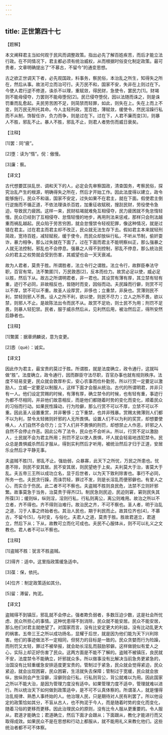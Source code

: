 ```yaml
---
---
---
```

title: 正世第四十七
---




【题解】

本文阐释君主当如何观于民风而调整政策。指出必先了解百姓疾苦，而后才能立法行政。在不同情况下，君主都必须有统治威权，从而根据时俗变化制定政策。最可贵者，文章明确提出了“不慕古，不留今”的通变思想。

古之欲正世调天下者，必先观国政，料事务，察民俗，本治乱之所生，知得失之所在，然后从事。故法可立而治可行。夫万民不和，国家不安，失非在上则过在下。今使人君行逆不修道，诛杀不以理，重赋敛，得民财，急使令，罢民力[1]。财竭则不能毋侵夺，力罢则不能毋堕倪[2]。民已侵夺堕倪，因以法随而诛之，则是诛罚重而乱愈起。夫民劳苦困不足，则简禁而轻罪，如此，则失在上。失在上而上不变，则万民无所托其命。今人主轻刑政，宽百姓，薄赋敛，缓使令，然民淫躁行私而不从制，饰智任诈，负力而争，则是过在下。过在下，人君不廉而变[3]，则暴人不胜，邪乱不止。暴人不胜，邪乱不止，则君人者势伤而威日衰矣。

【注释】

[1]罢：同“疲”。

[2]堕：读为“惰”。倪：傲慢。

[3]廉：察。

【译文】

古代想要匡扶乱世、调和天下的人，必定会先审察国政，清查国务，考察民俗，探究治乱产生的根源，明确得失之所在，然后才开始工作。因此法度得以建立，政令能够施行。民众不和谐，国家不安定，过失如果不在君主，就在下面。假使君主倒行逆施而不循正道，不依法理诛杀百姓，加重征收赋税，搜刮民财，劳役使令急迫，导致民力疲困。这样一来，民财枯竭就难免互相侵夺，民力疲困就不免怠惰轻慢。民众已经到了互相侵夺、怠惰轻慢的地步，再用刑法来惩戒，那样只会刑法越重而祸乱越起。民众陷于劳苦穷困，就会怠慢禁令轻视犯罪，像这种情况，就是过错在君主。过在君主而君主却不改正，民众就无法生存下去。假如君主本来就轻刑简政，宽待百姓，减轻赋税，缓于使令，而民众却放纵行私，不听从节制，偷奸耍诈，暴力相争，那么过失就在下面了。过在下面而君主不能明察纠正，那么强暴之人就无法控制，邪乱也不会停息。强暴之人得不到控制，邪乱不停息，那么统治民众的君主之权势就会受到伤害，其威望也会一天天衰减。

故为人君者，莫贵于胜。所谓胜者，法立令行之谓胜。法立令行，故群臣奉法守职，百官有常。法不繁匿[1]，万民敦悫[2]，反本而俭力。故赏必足以使，威必足以胜，然后下从。故古之所谓明君者，非一君也。其设赏有薄有厚，其立禁有轻有重，迹行不必同，非故相反也，皆随时而变，因俗而动。夫民躁而行僻，则赏不可以不厚，禁不可以不重。故圣人设厚赏，非侈也；立重禁，非戾也。赏薄则民不利，禁轻则邪人不畏。设人之所不利，欲以使，则民不尽力；立人之所不畏，欲以禁，则邪人不止。是故陈法出令而民不从。故赏不足劝，则士民不为用；刑罚不足畏，则暴人轻犯禁。民者，服于威杀然后从，见利然后用，被治然后正，得所安然后静者也。

【注释】

[1]繁匿：据章炳麟说，意为变更。

[2]悫（què）：诚实。

【译文】

因此作为君主，最宝贵的莫过于胜。所谓胜，就是法度确立，政令通行，这就叫做“胜”。法度确立，政令通行，因而群臣守法尽职，百官办事也就有规则秩序。法度不轻易变更，民众就会敦厚朴实，安心农事而俭朴勤劳。所以行赏一定要足以激励人，立威一定要足以制服人，这样下面才会服从统治。古代的所谓明君，并非只有一人。他们设定赏赐的时候，有薄有厚，确立禁令的时候，也有轻有重，事迹行为都不尽相同，并非他们故意相反，而是他们都随着时势的变化而变化，顺着民众的习俗而行动。如果民性躁动，行为险僻，那么行赏不可以不厚，立禁不可以不重。因此圣人设置重赏，并非奢侈；立下重禁，也并非残暴。赏赐太微薄则人们都不以为利，禁令太轻微则奸邪的人无所畏惧。设置人们不以为利的奖赏，却想要使唤人，人们自然不会尽力；立下人们并不畏惧的刑罚，却想禁止人作恶，奸邪之人自然不会停止作恶。因此公布了法令，民众也不会听从。所以，行赏不足以激励人，士民就不会为君主所用；刑罚不足以使人畏惧，坏人就会轻易地违犯禁令。民众总是畏惧威杀然后才服从，得到实利然后才听用，被统治然后才归于正道，安居乐业然后才平静无事。

夫盗贼不胜[1]，邪乱不止。强劫弱，众暴寡，此天下之所忧，万民之所患也。忧患不除，则民不安其居。民不安其居，则民望绝于上矣。夫利莫大于治，害莫大于乱。夫五帝三王所以成功立名，显于后世者，以为天下致利除害也。事行不必同，所务一也。夫民贪行躁，而诛罚轻，罪过不发，则是长淫乱而便邪僻也。有爱人之心，而实合于伤民。此二者不可不察也。夫盗贼不胜则良民危，法禁不立则奸邪繁。故事莫急于当务，治莫贵于得齐[2]。制民急则民迫，民迫则窘，窘则民失其所葆[3]；缓则纵，纵则淫，淫则行私，行私则离公，离公则难用。故治之所以不立者，齐不得也。齐不得则治难行。故治民之齐，不可不察也。圣人者，明于治乱之道，习于人事之终始者也。其治人民也，期于利民而止。故其位齐也[4]，不慕古，不留今[5]，与时变，与俗化。夫君人之道，莫贵于胜。胜故君道立，君道立，然后下从；下从，故教可立而化可成也。夫民不心服体从，则不可以礼义之文教也。君人者不可以不察也。

【注释】

[1]盗贼不胜：犹言不胜盗贼。

[2]得齐：适中。这里指政策缓急适中。

[3]葆：保，依托。

[4]位齐：制定政策适如其分。

[5]留：滞留，拘泥。

【译文】

盗贼得不到镇压，邪乱就不会停止。强者欺负弱者，多数压迫少数，这是社会所忧虑、民众所担心的事情。这种忧患得不到消除，民众就不能安居。民众不能安居，那么他们对君主就绝望了。对国家而言，没有比安定更大的利益，没有比动乱更大的祸害。五帝三王之所以成功扬名，显耀于后世，就是因为他们能为天下兴利除害。他们的事迹做法不一定相同，但努力的目标是一致的。民众贪婪而行为险躁，而刑罚又太轻，罪过不被举报，就会助长淫乱而鼓励邪僻。这样做貌似有爱人之心，实际上却正好伤害了民众。这两方面是不能不了解的。盗贼不被镇压，良民就不安，法度禁令不能确立，奸邪就众多。所以做事没有比解决当前急务更紧急的，治国没有比轻重缓急安排适度更宝贵的。管制过于紧急，民众就会觉得紧迫，民众紧迫，就会出现困窘，民众困窘，生活就失去保障；管制过于宽缓，民众就会放纵，放纵则会产生淫僻，淫僻则会行私，行私则背公，背公就难以为用。因此国家之所以不能大治，是因为管理力度没有适中。如果管理力度不适中，管理就难以进行。所以统治天下如何做到政策适中，是不可不认真体察的。所谓圣人，就是懂得治乱规律、熟悉人事终始的人。他治理人民，只是期待对人民有利罢了。所以他设定的政策恰如其分，不盲从古人，也不拘泥于今人，而是随着时势的变化而变化，随着习俗的更移而更移。因此治理民众的原则，没有比令人服从更重要的。令人服从，君道才能确立；君道确立，然后下面才会跟从；下面跟从，教化才能进行而又取得成效。如果民众不是在思想和行动上都服从，就不能用礼义来教化他们。这些统治者都不可不体察。